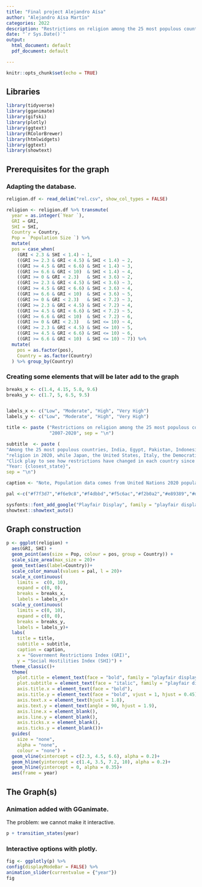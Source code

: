 ```yaml
---
title: "Final project Alejandro Aísa"
author: "Alejandro Aísa Martín"
categories: 2022
description: "Restrictions on religion among the 25 most populous countries"
date: "`r Sys.Date()`"
output:
  html_document: default
  pdf_document: default

---
```


```r
knitr::opts_chunk$set(echo = TRUE)
```

## Libraries 

```r
library(tidyverse)
library(gganimate)
library(gifski)
library(plotly)
library(ggtext)
library(RColorBrewer)
library(htmlwidgets)
library(ggtext)
library(showtext)

```

## Prerequisites for the graph

### Adapting the database. 


```r
religion.df <- read_delim("rel.csv", show_col_types = FALSE)

religion <- religion.df %>% transmute(
  year = as.integer(`Year `), 
  GRI = GRI, 
  SHI = SHI,
  Country = Country, 
  Pop = `Population Size `) %>% 
  mutate(
  pos = case_when(
    (GRI < 2.3 & SHI < 1.4) ~ 1, 
    ((GRI >= 2.3 & GRI < 4.5) & SHI < 1.4) ~ 2, 
    ((GRI >= 4.5 & GRI < 6.6) & SHI < 1.4) ~ 3, 
    ((GRI >= 6.6 & GRI < 10)  & SHI < 1.4) ~ 4,
    ((GRI >= 0 & GRI < 2.3)   & SHI < 3.6) ~ 2,
    ((GRI >= 2.3 & GRI < 4.5) & SHI < 3.6) ~ 3, 
    ((GRI >= 4.5 & GRI < 6.6) & SHI < 3.6) ~ 4, 
    ((GRI >= 6.6 & GRI < 10)  & SHI < 3.6) ~ 5, 
    ((GRI >= 0 & GRI < 2.3)   & SHI < 7.2) ~ 3,
    ((GRI >= 2.3 & GRI < 4.5) & SHI < 7.2) ~ 4, 
    ((GRI >= 4.5 & GRI < 6.6) & SHI < 7.2) ~ 5, 
    ((GRI >= 6.6 & GRI < 10)  & SHI < 7.2) ~ 6,
    ((GRI >= 0 & GRI < 2.3)   & SHI <= 10) ~ 4,
    ((GRI >= 2.3 & GRI < 4.5) & SHI <= 10) ~ 5, 
    ((GRI >= 4.5 & GRI < 6.6) & SHI <= 10) ~ 6, 
    ((GRI >= 6.6 & GRI < 10)  & SHI <= 10) ~ 7)) %>% 
  mutate(
    pos = as.factor(pos), 
    Country = as.factor(Country)
  ) %>% group_by(Country)
```

### Creating some elements that will be later add to the graph

```r
breaks_x <- c(1.4, 4.15, 5.8, 9.6)
breaks_y <- c(1.7, 5, 6.5, 9.5)


labels_x <- c("Low", "Moderate", "High", "Very High")
labels_y <- c("Low", "Moderate", "High", "Very High")

title <- paste ("Restrictions on religion among the 25 most populous countries,",  
                "2007-2020", sep = "\n")

subtitle  <- paste ( 
"Among the 25 most populous countries, India, Egypt, Pakistan, Indonesia and Nigeria had the highest levels of overall restrictions on", 
"religion in 2020, while Japan, the United States, Italy, the Democratic Republic of the Congo and Tanzania had the fewest restrictions.", 
"Click play to see how restrictions have changed in each country since 2007. Read the full report", 
"Year: {closest_state}", 
sep = "\n")

caption <- "Note, Population data comes from United Nations 2020 population estimates."

pal <-c("#f7f3d7","#f6e9c8","#f4dbbd","#f5c6ac","#f2b0a2","#e89389","#d48379")

sysfonts::font_add_google("Playfair Display", family = "playfair display")
showtext::showtext_auto()  

```


## Graph construction 

```r
p <- ggplot(religion) + 
  aes(GRI, SHI) + 
  geom_point(aes(size = Pop, colour = pos, group = Country)) + 
  scale_size_area(max_size = 20)+
  geom_text(aes(label=Country))+
  scale_color_manual(values = pal, l = 20)+
  scale_x_continuous(
    limits =  c(0, 10), 
    expand = c(0, 0), 
    breaks = breaks_x, 
    labels = labels_x)+ 
  scale_y_continuous(
    limits = c(0, 10), 
    expand = c(0, 0), 
    breaks = breaks_y, 
    labels = labels_y)+
  labs(
    title = title, 
    subtitle = subtitle,
    caption = caption, 
    x = "Government Restrictions Index (GRI)", 
    y = "Social Hostilities Index (SHI)") +
  theme_classic()+  
  theme(
    plot.title = element_text(face = "bold", family = "playfair display"),
    plot.subtitle = element_text(face = "italic", family = "playfair display"),
    axis.title.x = element_text(face = "bold"), 
    axis.title.y = element_text(face = "bold", vjust = 1, hjust = 0.45), 
    axis.text.x = element_text(hjust = 1.8), 
    axis.text.y = element_text(angle = 90, hjust = 1.9), 
    axis.line.x = element_blank(), 
    axis.line.y = element_blank(),
    axis.ticks.x = element_blank(), 
    axis.ticks.y = element_blank())+
  guides(
    size = "none", 
    alpha = "none", 
    colour = "none") + 
  geom_vline(xintercept = c(2.3, 4.5, 6.6), alpha = 0.2)+
  geom_hline(yintercept = c(1.4, 3.5, 7.2, 10), alpha = 0.2)+
  geom_hline(yintercept = 0, alpha = 0.35)+
  aes(frame = year)


```


## The Graph(s)

### Animation added with GGanimate.

The problem: we cannot make it interactive. 

```r
p + transition_states(year) 
```


### Interactive options with plotly. 

```r

fig <- ggplotly(p) %>% 
config(displayModeBar = FALSE) %>% 
animation_slider(currentvalue = {"year"}) 
fig

```


